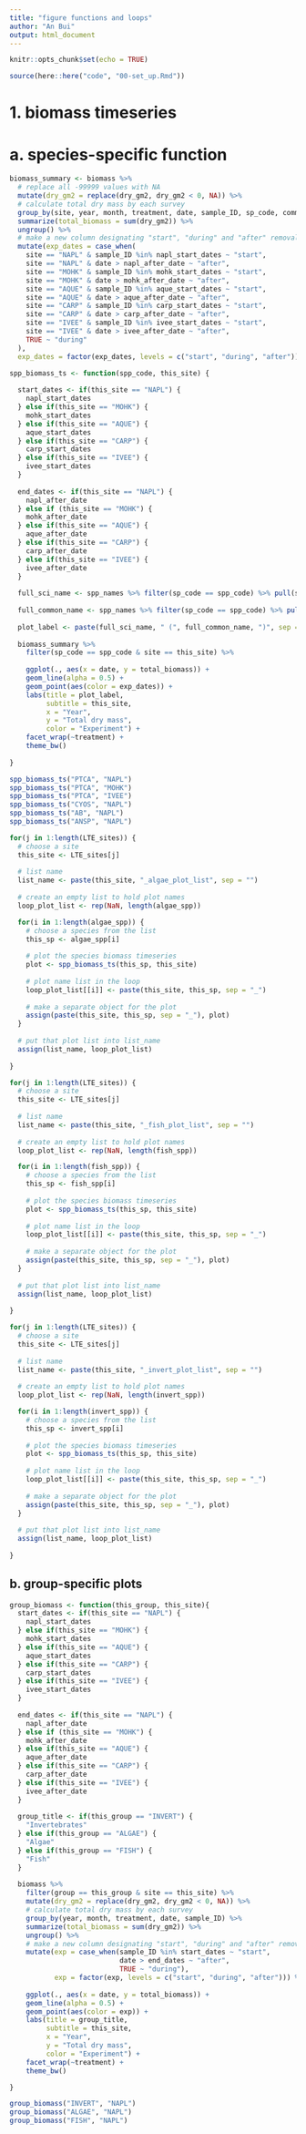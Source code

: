 ```yaml
---
title: "figure functions and loops"
author: "An Bui"
output: html_document
---
```


```r
knitr::opts_chunk$set(echo = TRUE)
```

```r
source(here::here("code", "00-set_up.Rmd"))
```

# 1. biomass timeseries

# a. species-specific function
```r
biomass_summary <- biomass %>% 
  # replace all -99999 values with NA
  mutate(dry_gm2 = replace(dry_gm2, dry_gm2 < 0, NA)) %>% 
  # calculate total dry mass by each survey
  group_by(site, year, month, treatment, date, sample_ID, sp_code, common_name) %>% 
  summarize(total_biomass = sum(dry_gm2)) %>% 
  ungroup() %>% 
  # make a new column designating "start", "during" and "after" removal
  mutate(exp_dates = case_when(
    site == "NAPL" & sample_ID %in% napl_start_dates ~ "start",
    site == "NAPL" & date > napl_after_date ~ "after",
    site == "MOHK" & sample_ID %in% mohk_start_dates ~ "start",
    site == "MOHK" & date > mohk_after_date ~ "after",
    site == "AQUE" & sample_ID %in% aque_start_dates ~ "start",
    site == "AQUE" & date > aque_after_date ~ "after",
    site == "CARP" & sample_ID %in% carp_start_dates ~ "start",
    site == "CARP" & date > carp_after_date ~ "after",
    site == "IVEE" & sample_ID %in% ivee_start_dates ~ "start",
    site == "IVEE" & date > ivee_after_date ~ "after",
    TRUE ~ "during"
  ),
  exp_dates = factor(exp_dates, levels = c("start", "during", "after"))) 

spp_biomass_ts <- function(spp_code, this_site) {
  
  start_dates <- if(this_site == "NAPL") {
    napl_start_dates
  } else if(this_site == "MOHK") {
    mohk_start_dates
  } else if(this_site == "AQUE") {
    aque_start_dates
  } else if(this_site == "CARP") {
    carp_start_dates
  } else if(this_site == "IVEE") {
    ivee_start_dates
  }
  
  end_dates <- if(this_site == "NAPL") {
    napl_after_date
  } else if (this_site == "MOHK") {
    mohk_after_date
  } else if(this_site == "AQUE") {
    aque_after_date
  } else if(this_site == "CARP") {
    carp_after_date
  } else if(this_site == "IVEE") {
    ivee_after_date
  }
  
  full_sci_name <- spp_names %>% filter(sp_code == spp_code) %>% pull(scientific_name)
  
  full_common_name <- spp_names %>% filter(sp_code == spp_code) %>% pull(common_name)
  
  plot_label <- paste(full_sci_name, " (", full_common_name, ")", sep = "")
  
  biomass_summary %>% 
    filter(sp_code == spp_code & site == this_site) %>% 
    
    ggplot(., aes(x = date, y = total_biomass)) +
    geom_line(alpha = 0.5) +
    geom_point(aes(color = exp_dates)) +
    labs(title = plot_label,
         subtitle = this_site,
         x = "Year",
         y = "Total dry mass",
         color = "Experiment") +
    facet_wrap(~treatment) +
    theme_bw()
  
}

spp_biomass_ts("PTCA", "NAPL")
spp_biomass_ts("PTCA", "MOHK")
spp_biomass_ts("PTCA", "IVEE")
spp_biomass_ts("CYOS", "NAPL")
spp_biomass_ts("AB", "NAPL")
spp_biomass_ts("ANSP", "NAPL")
```

```r
for(j in 1:length(LTE_sites)) {
  # choose a site
  this_site <- LTE_sites[j]
  
  # list name
  list_name <- paste(this_site, "_algae_plot_list", sep = "")
  
  # create an empty list to hold plot names
  loop_plot_list <- rep(NaN, length(algae_spp))

  for(i in 1:length(algae_spp)) {
    # choose a species from the list
    this_sp <- algae_spp[i]
    
    # plot the species biomass timeseries
    plot <- spp_biomass_ts(this_sp, this_site)
    
    # plot name list in the loop
    loop_plot_list[[i]] <- paste(this_site, this_sp, sep = "_")
    
    # make a separate object for the plot
    assign(paste(this_site, this_sp, sep = "_"), plot)
  }
  
  # put that plot list into list_name
  assign(list_name, loop_plot_list)
  
}
```

```r
for(j in 1:length(LTE_sites)) {
  # choose a site
  this_site <- LTE_sites[j]
  
  # list name
  list_name <- paste(this_site, "_fish_plot_list", sep = "")
  
  # create an empty list to hold plot names
  loop_plot_list <- rep(NaN, length(fish_spp))

  for(i in 1:length(fish_spp)) {
    # choose a species from the list
    this_sp <- fish_spp[i]
    
    # plot the species biomass timeseries
    plot <- spp_biomass_ts(this_sp, this_site)
    
    # plot name list in the loop
    loop_plot_list[[i]] <- paste(this_site, this_sp, sep = "_")
    
    # make a separate object for the plot
    assign(paste(this_site, this_sp, sep = "_"), plot)
  }
  
  # put that plot list into list_name
  assign(list_name, loop_plot_list)
  
}
```

```r
for(j in 1:length(LTE_sites)) {
  # choose a site
  this_site <- LTE_sites[j]
  
  # list name
  list_name <- paste(this_site, "_invert_plot_list", sep = "")
  
  # create an empty list to hold plot names
  loop_plot_list <- rep(NaN, length(invert_spp))

  for(i in 1:length(invert_spp)) {
    # choose a species from the list
    this_sp <- invert_spp[i]
    
    # plot the species biomass timeseries
    plot <- spp_biomass_ts(this_sp, this_site)
    
    # plot name list in the loop
    loop_plot_list[[i]] <- paste(this_site, this_sp, sep = "_")
    
    # make a separate object for the plot
    assign(paste(this_site, this_sp, sep = "_"), plot)
  }
  
  # put that plot list into list_name
  assign(list_name, loop_plot_list)
  
}
```

## b. group-specific plots

```r
group_biomass <- function(this_group, this_site){
  start_dates <- if(this_site == "NAPL") {
    napl_start_dates
  } else if(this_site == "MOHK") {
    mohk_start_dates
  } else if(this_site == "AQUE") {
    aque_start_dates
  } else if(this_site == "CARP") {
    carp_start_dates
  } else if(this_site == "IVEE") {
    ivee_start_dates
  }
  
  end_dates <- if(this_site == "NAPL") {
    napl_after_date
  } else if (this_site == "MOHK") {
    mohk_after_date
  } else if(this_site == "AQUE") {
    aque_after_date
  } else if(this_site == "CARP") {
    carp_after_date
  } else if(this_site == "IVEE") {
    ivee_after_date
  }
  
  group_title <- if(this_group == "INVERT") {
    "Invertebrates"
  } else if(this_group == "ALGAE") {
    "Algae"
  } else if(this_group == "FISH") {
    "Fish"
  }
  
  biomass %>% 
    filter(group == this_group & site == this_site) %>% 
    mutate(dry_gm2 = replace(dry_gm2, dry_gm2 < 0, NA)) %>% 
    # calculate total dry mass by each survey
    group_by(year, month, treatment, date, sample_ID) %>% 
    summarize(total_biomass = sum(dry_gm2)) %>% 
    ungroup() %>% 
    # make a new column designating "start", "during" and "after" removal
    mutate(exp = case_when(sample_ID %in% start_dates ~ "start",
                           date > end_dates ~ "after",
                           TRUE ~ "during"),
           exp = factor(exp, levels = c("start", "during", "after"))) %>%
    
    ggplot(., aes(x = date, y = total_biomass)) +
    geom_line(alpha = 0.5) +
    geom_point(aes(color = exp)) +
    labs(title = group_title,
         subtitle = this_site,
         x = "Year",
         y = "Total dry mass",
         color = "Experiment") +
    facet_wrap(~treatment) +
    theme_bw()

}

group_biomass("INVERT", "NAPL")
group_biomass("ALGAE", "NAPL")
group_biomass("FISH", "NAPL")
```













